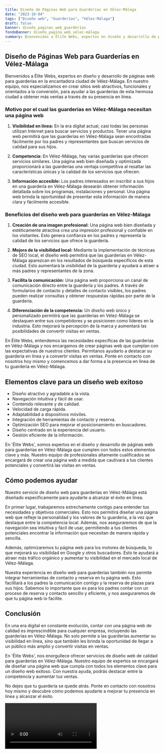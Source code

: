 ```yaml
---
title: Diseño de Páginas Web para Guarderías en Vélez-Málaga
date: "2023-10-04"
tags: ["Diseño web", "Guarderías", "Vélez-Málaga"]
draft: false
banner: diseño_paginas_web_guarderías
fondoBanner: diseño_pagina_web_vélez-málaga
summary: Bienvenidos a Élite Webs, expertos en diseño y desarrollo de páginas web para guarderías en la encantadora ciudad de VélezMálaga. En nuestro equipo, nos especializamos en crear sitios web atractivos, funcionales y orientados a la conversión, para ayudar a las guarderías de esta hermosa ciudad a obtener más ventas a través de su presencia en línea.
---
```



## Diseño de Páginas Web para Guarderías en Vélez-Málaga

Bienvenidos a Élite Webs, expertos en diseño y desarrollo de páginas web para guarderías en la encantadora ciudad de Vélez-Málaga. En nuestro equipo, nos especializamos en crear sitios web atractivos, funcionales y orientados a la conversión, para ayudar a las guarderías de esta hermosa ciudad a obtener más ventas a través de su presencia en línea.

### Motivo por el cual las guarderías en Vélez-Málaga necesitan una página web

1. **Visibilidad en línea:** En la era digital actual, casi todas las personas utilizan Internet para buscar servicios y productos. Tener una página web permitirá que las guarderías en Vélez-Málaga sean encontradas fácilmente por los padres y representantes que buscan servicios de calidad para sus hijos.

2. **Competencia:** En Vélez-Málaga, hay varias guarderías que ofrecen servicios similares. Una página web bien diseñada y optimizada proporcionará a las guarderías una ventaja competitiva al resaltar las características únicas y la calidad de los servicios que ofrecen.

3. **Información accesible:** Los padres interesados ​​en inscribir a sus hijos en una guardería en Vélez-Málaga desearán obtener información detallada sobre los programas, instalaciones y personal. Una página web brinda la oportunidad de presentar esta información de manera clara y fácilmente accesible.

### Beneficios del diseño web para guarderías en Vélez-Málaga

1. **Creación de una imagen profesional:** Una página web bien diseñada y estéticamente atractiva crea una impresión profesional y confiable en los visitantes. Esto genera confianza en los padres y representa la calidad de los servicios que ofrece la guardería.

2. **Mejora de la visibilidad local:** Mediante la implementación de técnicas de SEO local, el diseño web permitirá que las guarderías en Vélez-Málaga aparezcan en los resultados de búsqueda específicos de esta ciudad. Esto aumentará la visibilidad de la guardería y ayudará a atraer a más padres y representantes de la zona.

3. **Facilita la comunicación:** Una página web proporciona un canal de comunicación directo entre la guardería y los padres. A través de formularios de contacto y detalles de contacto visibles, los padres pueden realizar consultas y obtener respuestas rápidas por parte de la guardería.

4. **Diferenciación de la competencia:** Un diseño web único y personalizado permitirá que las guarderías en Vélez-Málaga se destaquen entre sus competidores y se posicionen como líderes en la industria. Esto mejorará la percepción de la marca y aumentará las posibilidades de convertir visitas en ventas.

En Élite Webs, entendemos las necesidades específicas de las guarderías en Vélez-Málaga y nos encargamos de crear páginas web que cumplan con las expectativas de nuestros clientes. Permítanos ayudarlo a destacar su guardería en línea y a convertir visitas en ventas. Ponte en contacto con nosotros hoy mismo y comencemos a dar forma a la presencia en línea de tu guardería en Vélez-Málaga.

<GifSeo />

<Cta />

## Elementos clave para un diseño web exitoso

- Diseño atractivo y agradable a la vista.
- Navegación intuitiva y fácil de usar.
- Contenido relevante y de calidad.
- Velocidad de carga rápida.
- Adaptabilidad a dispositivos móviles.
- Integración de herramientas de contacto y reserva.
- Optimización SEO para mejorar el posicionamiento en buscadores.
- Diseño centrado en la experiencia del usuario.
- Gestión eficiente de la información.

En 'Élite Webs', somos expertos en el diseño y desarrollo de páginas web para guarderías en Vélez-Málaga que cumplen con todos estos elementos clave y más. Nuestro equipo de profesionales altamente cualificados se encargará de crear una página web a medida que cautivará a tus clientes potenciales y convertirá las visitas en ventas.

## Cómo podemos ayudar

Nuestro servicio de diseño web para guarderías en Vélez-Málaga está diseñado específicamente para ayudarte a alcanzar el éxito en línea.

En primer lugar, trabajaremos estrechamente contigo para entender tus necesidades y objetivos comerciales. Esto nos permitirá diseñar una página web que refleje la personalidad y los valores de tu guardería, a la vez que destaque entre la competencia local. Además, nos aseguraremos de que la navegación sea intuitiva y fácil de usar, permitiendo a tus clientes potenciales encontrar la información que necesitan de manera rápida y sencilla.

Además, optimizaremos tu página web para los motores de búsqueda, lo que mejorará su visibilidad en Google y otros buscadores. Esto te ayudará a atraer más tráfico orgánico y aumentar tu visibilidad en el mercado local de Vélez-Málaga.

Nuestra experiencia en diseño web para guarderías también nos permite integrar herramientas de contacto y reserva en tu página web. Esto facilitará a los padres la comunicación contigo y la reserva de plazas para sus hijos. Sabemos lo importante que es para los padres contar con un proceso de reserva y contacto sencillo y eficiente, y nos aseguraremos de que tu página web lo facilite.

## Conclusión

En una era digital en constante evolución, contar con una página web de calidad es imprescindible para cualquier empresa, incluyendo las guarderías en Vélez-Málaga. No solo permite a las guarderías aumentar su visibilidad en línea, sino que también les brinda la oportunidad de llegar a un público más amplio y convertir visitas en ventas.

En 'Élite Webs', nos enorgullece ofrecer servicios de diseño web de calidad para guarderías en Vélez-Málaga. Nuestro equipo de expertos se encargará de diseñar una página web que cumpla con todos los elementos clave para un diseño web exitoso. Con nuestra ayuda, podrás destacar entre la competencia y aumentar tus ventas.

No dejes que tu guardería se quede atrás. Ponte en contacto con nosotros hoy mismo y descubre cómo podemos ayudarte a mejorar tu presencia en línea y alcanzar el éxito.

<Video />

<CtaBot job="Guarderías" city="Vélez-Málaga" />

<Gmaps query="Vélez-Málaga+españa+maps" />
